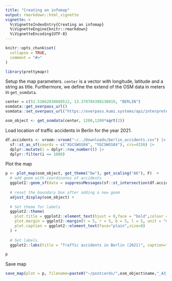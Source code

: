 ```yaml
---
title: "Creating an infomap"
output: rmarkdown::html_vignette
vignette: >
  %\VignetteIndexEntry{Creating an infomap}
  %\VignetteEngine{knitr::rmarkdown}
  %\VignetteEncoding{UTF-8}
---
```


```r
knitr::opts_chunk$set(
  collapse = TRUE,
  comment = "#>"
)
```

```r
library(prettymapr)
```

Setup the map parameters. `center` is a vector with longitude, latitude and a string as title. Furthermore, we define the extend of the OSM data in meters in `get_osmdata`.

```r
center = c(52.51662838688512, 13.378704398130019, "BERLIN")
osmdata::get_overpass_url()
osmdata::set_overpass_url("https://overpass.kumi.systems/api/interpreter")

osm_object <- get_osmdata(center, 1200,1200*sqrt(2))
```

Load location of traffic accidents in Berlin for the year 2021. 

```r
df.accidents <- vroom::vroom("~/../Downloads/berlin_accidents.csv") |>
  sf::st_as_sf(coords = c("XGCSWGS84", "YGCSWGS84"), crs=4326) |>
  dplyr::mutate(i = dplyr::row_number()) |>
  dplyr::filter(i <= 1000)
```

Plot the map

```r
p <- plot_map(osm_object, get_theme("bw"), get_scaling("A6"), F)  +
  # add geom with coordinates of accidents
  ggplot2::geom_sf(data = suppressMessages(sf::st_intersection(df.accidents, osm_object$my_bbox |> sf::st_as_sfc())), color="red")+
  
  # reset the boundary box after adding a new geom
  adjust_display(osm_object) +
  
  # Set theme for labels
  ggplot2::theme(
    plot.title = ggplot2::element_text(hjust = 0,face = "bold",colour = "#292e28"),
    plot.margin = ggplot2::margin(t = 5, r = 5, b = 5, l = 5, unit = "mm"),
    plot.caption = ggplot2::element_text(face="plain",size=8)
  ) + 
  
  # Set labels
  ggplot2::labs(title = "Traffic accidents in Berlin (2021)", caption="Dataset: govdata.de")

p
```

Save map

```r
save_map(plot = p, filename=paste0("~/postcards/",osm_object$name,"_A3_",theme$name,".pdf"))
```
